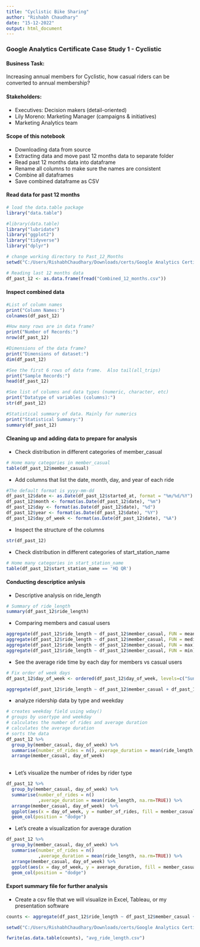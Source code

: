 ```yaml
---
title: "Cyclistic Bike Sharing"
author: "Rishabh Chaudhary"
date: "15-12-2022"
output: html_document
---
```


### Google Analytics Certificate Case Study 1 - Cyclistic
#### Business Task:
Increasing annual members for Cyclistic, how casual riders can be converted to annual membership?

#### Stakeholders:
* Executives: Decision makers (detail-oriented)\n
* Lily Moreno: Marketing Manager (campaigns & initiatives)\n
* Marketing Analytics team\n

#### Scope of this notebook
* Downloading data from source
* Extracting data and move past 12 months data to separate folder
* Read past 12 months data into dataframe
* Rename all columns to make sure the names are consistent
* Combine all dataframes
* Save combined dataframe as CSV

#### Read data for past 12 months
```r
# load the data.table package
library("data.table")

#library(data.table)
library("lubridate")
library("ggplot2")
library("tidyverse")
library("dplyr")

# change working directory to Past_12_Months
setwd("C:/Users/RishabhChaudhary/Downloads/certs/Google Analytics Certificate/Case_Study_1_Cyclistic_Bike_Share/data/Past_12_Months/")

# Reading last 12 months data
df_past_12 <- as.data.frame(fread("Combined_12_months.csv"))
```

#### Inspect combined data
```r
#List of column names
print("Column Names:")
colnames(df_past_12)

#How many rows are in data frame?
print("Number of Records:")
nrow(df_past_12)

#Dimensions of the data frame?
print("Dimensions of dataset:")
dim(df_past_12)

#See the first 6 rows of data frame.  Also tail(all_trips)
print("Sample Records:")
head(df_past_12)

#See list of columns and data types (numeric, character, etc)
print("Datatype of variables (columns):")
str(df_past_12)

#Statistical summary of data. Mainly for numerics
print("Statistical Summary:")
summary(df_past_12)

```

#### Cleaning up and adding data to prepare for analysis

* Check distribution in different categories of member_casual
```r
# Home many categories in member_casual
table(df_past_12$member_casual)
```

* Add columns that list the date, month, day, and year of each ride
```r
#The default format is yyyy-mm-dd
df_past_12$date <- as.Date(df_past_12$started_at, format = "%m/%d/%Y") 
df_past_12$month <- format(as.Date(df_past_12$date), "%m")
df_past_12$day <- format(as.Date(df_past_12$date), "%d")
df_past_12$year <- format(as.Date(df_past_12$date), "%Y")
df_past_12$day_of_week <- format(as.Date(df_past_12$date), "%A")
```

* Inspect the structure of the columns
```r
str(df_past_12)
```

* Check distribution in different categories of start_station_name
```r
# Home many categories in start_station_name
table(df_past_12$start_station_name == 'HQ QR')
```

#### Conducting descriptice anlysis

* Descriptive analysis on ride_length
```r
# Summary of ride_length
summary(df_past_12$ride_length)

```

* Comparing members and casual users
```r
aggregate(df_past_12$ride_length ~ df_past_12$member_casual, FUN = mean)
aggregate(df_past_12$ride_length ~ df_past_12$member_casual, FUN = median)
aggregate(df_past_12$ride_length ~ df_past_12$member_casual, FUN = max)
aggregate(df_past_12$ride_length ~ df_past_12$member_casual, FUN = min)

```

* See the average ride time by each day for members vs casual users
```r
# Fix order of week days
df_past_12$day_of_week <- ordered(df_past_12$day_of_week, levels=c("Sunday", "Monday", "Tuesday", "Wednesday", "Thursday", "Friday", "Saturday"))

aggregate(df_past_12$ride_length ~ df_past_12$member_casual + df_past_12$day_of_week, FUN = mean)
```

* analyze ridership data by type and weekday
```r
# creates weekday field using wday()
# groups by usertype and weekday
# calculates the number of rides and average duration
# calculates the average duration
# sorts the data
df_past_12 %>% 
  group_by(member_casual, day_of_week) %>% 
  summarise(number_of_rides = n(), average_duration = mean(ride_length, na.rm = TRUE)) %>% 
  arrange(member_casual, day_of_week)
  								
```

*  Let's visualize the number of rides by rider type
```r
df_past_12 %>%
  group_by(member_casual, day_of_week) %>% 
  summarise(number_of_rides = n()
            ,average_duration = mean(ride_length, na.rm=TRUE)) %>% 
  arrange(member_casual, day_of_week)  %>% 
  ggplot(aes(x = day_of_week, y = number_of_rides, fill = member_casual)) +
  geom_col(position = "dodge")

```

* Let's create a visualization for average duration
```r
df_past_12 %>% 
  group_by(member_casual, day_of_week) %>% 
  summarise(number_of_rides = n()
            ,average_duration = mean(ride_length, na.rm=TRUE)) %>% 
  arrange(member_casual, day_of_week) %>% 
  ggplot(aes(x = day_of_week, y = average_duration, fill = member_casual)) +
  geom_col(position = "dodge")


```

#### Export summary file for further analysis

* Create a csv file that we will visualize in Excel, Tableau, or my presentation software
```r
counts <- aggregate(df_past_12$ride_length ~ df_past_12$member_casual + df_past_12$day_of_week, FUN = mean)

setwd("C:/Users/RishabhChaudhary/Downloads/certs/Google Analytics Certificate/Case_Study_1_Cyclistic_Bike_Share/data/Past_12_Months/")

fwrite(as.data.table(counts), "avg_ride_length.csv")

```

